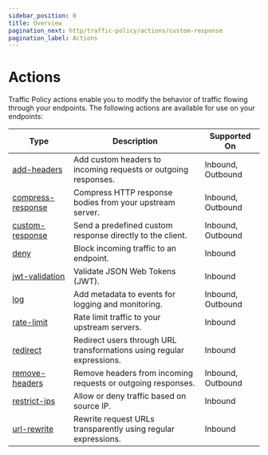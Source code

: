 ```yaml
---
sidebar_position: 0
title: Overview
pagination_next: http/traffic-policy/actions/custom-response
pagination_label: Actions
---
```


# Actions

Traffic Policy actions enable you to modify the behavior of traffic flowing through your endpoints. The following actions are available for use on your endpoints:

| Type                                   | Description                                                           | Supported On      |
| -------------------------------------- | --------------------------------------------------------------------- | ----------------- |
| [add-headers](add-headers)             | Add custom headers to incoming requests or outgoing responses.        | Inbound, Outbound |
| [compress-response](compress-response) | Compress HTTP response bodies from your upstream server.              | Inbound, Outbound |
| [custom-response](custom-response)     | Send a predefined custom response directly to the client.             | Inbound, Outbound |
| [deny](deny)                           | Block incoming traffic to an endpoint.                                | Inbound           |
| [jwt-validation](jwt-validation)       | Validate JSON Web Tokens (JWT).                                       | Inbound           |
| [log](log)                             | Add metadata to events for logging and monitoring.                    | Inbound, Outbound |
| [rate-limit](rate-limit)               | Rate limit traffic to your upstream servers.                          | Inbound           |
| [redirect](redirect)                   | Redirect users through URL transformations using regular expressions. | Inbound           |
| [remove-headers](remove-headers)       | Remove headers from incoming requests or outgoing responses.          | Inbound, Outbound |
| [restrict-ips](restrict-ips)           | Allow or deny traffic based on source IP.                             | Inbound           |
| [url-rewrite](url-rewrite)             | Rewrite request URLs transparently using regular expressions.         | Inbound           |
